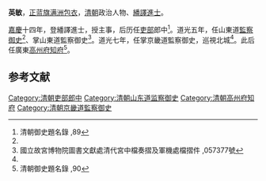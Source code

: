 '''英敏'''，[[正蓝旗|正蓝旗]][[满洲|满洲]][[包衣|包衣]]，[[清朝|清朝]]政治人物、[[繙譯進士|繙譯進士]]。

[[嘉慶|嘉慶]]十四年，登繙譯進士，授主事，后历任[[吏部|吏部]]郎中<ref name="#1">清朝御史題名錄 ,89</ref>。道光五年，任山東道[[監察御史|監察御史]]<ref name="#1"/>、掌山東道監察御史<ref name="#2">國立故宮博物院圖書文獻處清代宮中檔奏摺及軍機處檔摺件 ,057377號</ref>。道光七年，任掌京畿道監察御史，巡視北城<ref name="#2"/>。此后任廣東[[高州府|高州府]][[知府|知府]]<ref>清朝御史題名錄 ,90</ref>。

==参考文献==
{{reflist}}
{{清朝人物小作品}}
{{嘉慶十四年己巳恩科繙譯進士金榜}}

[[Category:清朝吏部郎中|Category:清朝吏部郎中]]
[[Category:清朝山东道监察御史|Category:清朝山东道监察御史]]
[[Category:清朝高州府知府|Category:清朝高州府知府]]
[[Category:清朝京畿道監察御史|Category:清朝京畿道監察御史]]